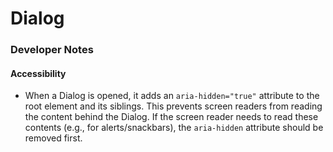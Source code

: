 

<Meta of={DialogStories} />

# Dialog

<Primary />

<Controls />

<Stories />

### Developer Notes

#### Accessibility
- When a Dialog is opened, it adds an `aria-hidden="true"` attribute to the root element and its siblings. This prevents screen readers from reading the content behind the Dialog.
If the screen reader needs to read these contents (e.g., for alerts/snackbars), the `aria-hidden` attribute should be removed first.
